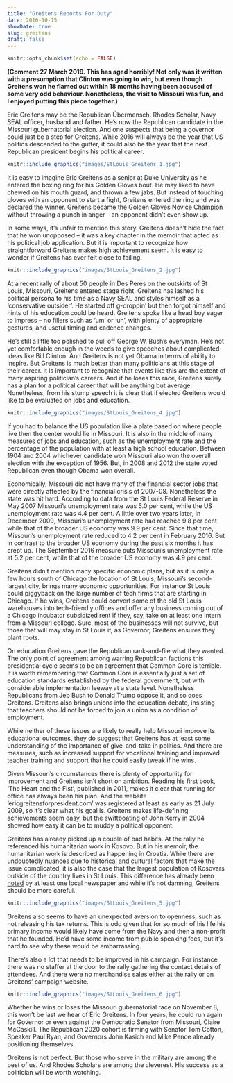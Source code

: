 ```yaml
---
title: "Greitens Reports For Duty"
date: 2016-10-15
showDate: true
slug: greitens
draft: false
---
```


```r
knitr::opts_chunk$set(echo = FALSE)
```

**(Comment 27 March 2019. This has aged horribly! Not only was it written with a presumption that Clinton was going to win, but even though Greitens won he flamed out within 18 months having been accused of some very odd behaviour. Nonetheless, the visit to Missouri was fun, and I enjoyed putting this piece together.)**

Eric Greitens may be the Republican Übermensch. Rhodes Scholar, Navy SEAL officer, husband and father. He's now the Republican candidate in the Missouri gubernatorial election. And one suspects that being a governor could just be a step for Greitens. While 2016 will always be the year that US politics descended to the gutter, it could also be the year that the next Republican president begins his political career.

```r
knitr::include_graphics("images/StLouis_Greitens_1.jpg")
```

It is easy to imagine Eric Greitens as a senior at Duke University as he entered the boxing ring for his Golden Gloves bout. He may liked to have chewed on his mouth guard, and thrown a few jabs. But instead of touching gloves with an opponent to start a fight, Greitens entered the ring and was declared the winner. Greitens became the Golden Gloves Novice Champion without throwing a punch in anger -- an opponent didn't even show up.

In some ways, it's unfair to mention this story. Greitens doesn't hide the fact that he won unopposed -- it was a key chapter in the memoir that acted as his political job application. But it is important to recognize how straightforward Greitens makes high achievement seem. It is easy to wonder if Greitens has ever felt close to failing.

```r
knitr::include_graphics("images/StLouis_Greitens_2.jpg")
```

At a recent rally of about 50 people in Des Peres on the outskirts of St Louis, Missouri, Greitens entered stage right. Greitens has lashed his political persona to his time as a Navy SEAL and styles himself as a 'conservative outsider'. He started off g-droppin' but then forgot himself and hints of his education could be heard. Greitens spoke like a head boy eager to impress -- no fillers such as 'um' or 'uh', with plenty of appropriate gestures, and useful timing and cadence changes.

He's still a little too polished to pull off George W. Bush's everyman. He's not yet comfortable enough in the weeds to give speeches about complicated ideas like Bill Clinton. And Greitens is not yet Obama in terms of ability to inspire. But Greitens is much better than many politicians at this stage of their career. It is important to recognize that events like this are the extent of many aspiring politician’s careers. And if he loses this race, Greitens surely has a plan for a political career that will be anything but average. Nonetheless, from his stump speech it is clear that if elected Greitens would like to be evaluated on jobs and education.

```r
knitr::include_graphics("images/StLouis_Greitens_4.jpg")
```

If you had to balance the US population like a plate based on where people live then the center would lie in Missouri. It is also in the middle of many measures of jobs and education, such as the unemployment rate and the percentage of the population with at least a high school education. Between 1904 and 2004 whichever candidate won Missouri also won the overall election with the exception of 1956. But, in 2008 and 2012 the state voted Republican even though Obama won overall.

Economically, Missouri did not have many of the financial sector jobs that were directly affected by the financial crisis of 2007-08. Nonetheless the state was hit hard. According to data from the St Louis Federal Reserve in May 2007 Missouri's unemployment rate was 5.0 per cent, while the US unemployment rate was 4.4 per cent. A little over two years later, in December 2009, Missouri's unemployment rate had reached 9.8 per cent while that of the broader US economy was 9.9 per cent. Since that time, Missouri's unemployment rate reduced to 4.2 per cent in February 2016. But in contrast to the broader US economy during the past six months it has crept up. The September 2016 measure puts Missouri's unemployment rate at 5.2 per cent, while that of the broader US economy was 4.9 per cent.

Greitens didn't mention many specific economic plans, but as it is only a few hours south of Chicago the location of St Louis, Missouri's second-largest city, brings many economic opportunities. For instance St Louis could piggyback on the large number of tech firms that are starting in Chicago. If he wins, Greitens could convert some of the old St Louis warehouses into tech-friendly offices and offer any business coming out of a Chicago incubator subsidized rent if they, say, take on at least one intern from a Missouri college. Sure, most of the businesses will not survive, but those that will may stay in St Louis if, as Governor, Greitens ensures they plant roots.

On education Greitens gave the Republican rank-and-file what they wanted. The only point of agreement among warring Republican factions this presidential cycle seems to be an agreement that Common Core is terrible. It is worth remembering that Common Core is essentially just a set of education standards established by the federal government, but with considerable implementation leeway at a state level. Nonetheless Republicans from Jeb Bush to Donald Trump oppose it, and so does Greitens. Greitens also brings unions into the education debate, insisting that teachers should not be forced to join a union as a condition of employment.

While neither of these issues are likely to really help Missouri improve its educational outcomes, they do suggest that Greitens has at least some understanding of the importance of give-and-take in politics. And there are measures, such as increased support for vocational training and improved teacher training and support that he could easily tweak if he wins.

Given Missouri's circumstances there is plenty of opportunity for improvement and Greitens isn't short on ambition. Reading his first book, 'The Heart and the Fist', published in 2011, makes it clear that running for office has always been his plan. And the website 'ericgreitensforpresident.com' was registered at least as early as 21 July 2009, so it's clear what his goal is. Greitens makes life-defining achievements seem easy, but the swiftboating of John Kerry in 2004 showed how easy it can be to muddy a political opponent.

Greitens has already picked up a couple of bad habits. At the rally he referenced his humanitarian work in Kosovo. But in his memoir, the humanitarian work is described as happening in Croatia. While there are undoubtedly nuances due to historical and cultural factors that make the issue complicated, it is also the case that the largest population of Kosovars outside of the country lives in St Louis. This difference has already been [noted](http://www.stltoday.com/news/local/govt-and-politics/governor-nominee-s-work-in-bosnia-was-mainly-in-croatia/article_a9a6ae61-69e6-50b3-b142-5a4e74f12ec5.html) by at least one local newspaper and while it's not damning, Greitens should be more careful.

```r
knitr::include_graphics("images/StLouis_Greitens_5.jpg")
```

Greitens also seems to have an unexpected aversion to openness, such as not releasing his tax returns. This is odd given that for so much of his life his primary income would likely have come from the Navy and then a non-profit that he founded. He'd have some income from public speaking fees, but it's hard to see why these would be embarrassing.

There's also a lot that needs to be improved in his campaign. For instance, there was no staffer at the door to the rally gathering the contact details of attendees. And there were no merchandise sales either at the rally or on Greitens' campaign website.

```r
knitr::include_graphics("images/StLouis_Greitens_6.jpg")
```

Whether he wins or loses the Missouri gubernatorial race on November 8, this won't be last we hear of Eric Greitens. In four years, he could run again for Governor or even against the Democratic Senator from Missouri, Claire McCaskill. The Republican 2020 cohort is firming with Senator Tom Cotton, Speaker Paul Ryan, and Governors John Kasich and Mike Pence already positioning themselves.

Greitens is not perfect. But those who serve in the military are among the best of us. And Rhodes Scholars are among the cleverest. His success as a politician will be worth watching.

